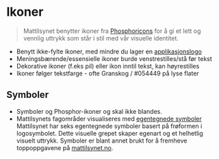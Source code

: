 
<Meta title="Identitet/Ikoner" />

# <ShapesIcon /> Ikoner

> Mattilsynet benytter ikoner fra [Phosphoricons](https://phosphoricons.com/)
for å gi et lett og vennlig uttrykk som står i stil med vår visuelle identitet.

- Benytt ikke-fylte ikoner, med mindre du lager en [applikasjonslogo](?path=/docs/designsystem-logo--docs)
- Meningsbærende/essensielle ikoner burde venstrestilles/stå før tekst
- Dekorative ikoner (f.eks pil) eller ikon inntil tekst, kan høyrestilles
- Ikoner følger tekstfarge - ofte Granskog / #054449 på lyse flater

<Wide><Icons /></Wide>

## Symboler
- Symboler og Phosphor-ikoner og skal ikke blandes.
- Mattilsynets fagområder visualiseres med [egentegnede symboler](#egentegnede-ikoner)
Mattilsynet har seks egentegnede symboler basert på frøformen i logosymbolet.
Dette visuelle grepet skaper egenart og et helhetlig visuelt uttrykk.
Symboler er blant annet brukt for å fremheve toppoppgavene på [mattilsynet.no](https://www.mattilsynet.no).

<Svgs path="icons" />